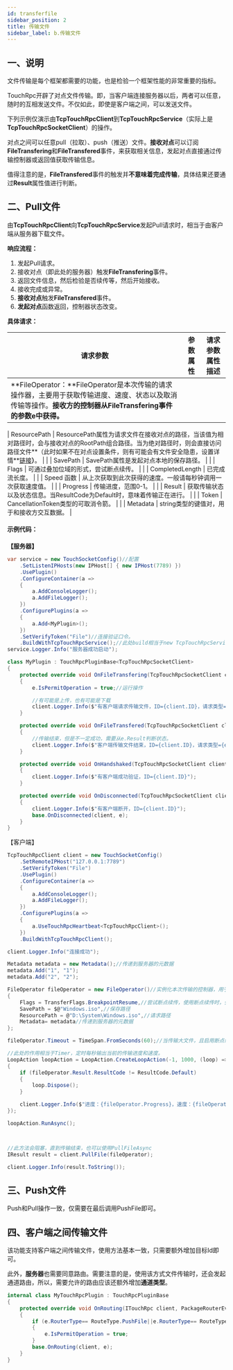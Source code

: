 ```yaml
---
id: transferfile
sidebar_position: 2
title: 传输文件
sidebar_label: b.传输文件
---
```


## 一、说明

文件传输是每个框架都需要的功能，也是检验一个框架性能的非常重要的指标。

TouchRpc开辟了对点文件传输。即，当客户端连接服务器以后，两者可以任意，随时的互相发送文件。不仅如此，即使是客户端之间，可以发送文件。

下列示例仅演示由**TcpTouchRpcClient**到**TcpTouchRpcService**（实际上是**TcpTouchRpcSocketClient**）的操作。

对点之间可以任意pull（拉取）、push（推送）文件。**接收对点**可以订阅**FileTransfering**和**FileTransfered**事件，来获取相关信息，发起对点直接通过传输控制器或返回值获取传输信息。

值得注意的是，**FileTransfered**事件的触发并**不意味着完成传输**，具体结果还要通过**Result**属性值进行判断。 <a name="sKmQe"></a>

## 二、Pull文件

由**TcpTouchRpcClient**向**TcpTouchRpcService**发起Pull请求时，相当于由客户端从服务器下载文件。

**响应流程：**

1. 发起Pull请求。
2. 接收对点（即此处的服务器）触发**FileTransfering**事件。
3. 返回文件信息，然后检验是否续传等，然后开始接收。
4. 接收完成或异常。
5. **接收对点**触发**FileTransfered**事件。
6. **发起对点**函数返回，控制器状态改变。

**具体请求：**

| 请求参数 | 参数属性 | 请求参数属性描述 |
| --- | --- | --- |
| **FileOperator：**FileOperator是本次传输的请求操作器，主要用于获取传输进度、速度、状态以及取消传输等操作。**接收方的控制器从FileTransfering事件的参数e中获得。**

| ResourcePath | ResourcePath属性为请求文件在接收对点的路径，当该值为相对路径时，会与接收对点的RootPath组合路径。当为绝对路径时，则会直接访问路径文件**（此时如果不在对点设置条件，则有可能会有文件安全隐患，设置详情**[链接](https://www.yuque.com/eo2w71/rrqm/motlw5#zZBRq)**）**。 |
|  | SavePath | SavePath属性是发起对点本地的保存路径。 |
|  | Flags | 可通过叠加位域的形式，尝试断点续传。 |
|  | CompletedLength | 已完成流长度。 |
|  | Speed 函数 | 从上次获取到此次获得的速度。一般请每秒钟调用一次获取速度值。 |
|  | Progress | 传输进度，范围0-1。 |
|  | Result | 获取传输状态以及状态信息。当ResultCode为Default时，意味着传输正在进行。 |
|  | Token | CancellationToken类型的可取消令箭。 |
|  | Metadata | string类型的键值对，用于和接收方交互数据。 |

<a name="JeQp8"></a>

#### 示例代码：

**【服务器】**

```csharp
var service = new TouchSocketConfig()//配置
    .SetListenIPHosts(new IPHost[] { new IPHost(7789) })
    .UsePlugin()
    .ConfigureContainer(a =>
    {
        a.AddConsoleLogger();
        a.AddFileLogger();
    })
    .ConfigurePlugins(a =>
    {
        a.Add<MyPlugin>();
    })
    .SetVerifyToken("File")//连接验证口令。
    .BuildWithTcpTouchRpcService();//此处build相当于new TcpTouchRpcService，然后Setup，然后Start。
service.Logger.Info("服务器成功启动");
```

```csharp
class MyPlugin : TouchRpcPluginBase<TcpTouchRpcSocketClient>
{
    protected override void OnFileTransfering(TcpTouchRpcSocketClient client, FileOperationEventArgs e)
    {
        e.IsPermitOperation = true;//运行操作

        //有可能是上传，也有可能是下载
        client.Logger.Info($"有客户端请求传输文件，ID={client.ID}，请求类型={e.TransferType}，请求文件名={e.ResourcePath}");
    }

    protected override void OnFileTransfered(TcpTouchRpcSocketClient client, FileTransferStatusEventArgs e)
    {
        //传输结束，但是不一定成功，需要从e.Result判断状态。
        client.Logger.Info($"客户端传输文件结束，ID={client.ID}，请求类型={e.TransferType}，文件名={e.ResourcePath}，请求状态={e.Result}");
    }

    protected override void OnHandshaked(TcpTouchRpcSocketClient client, VerifyOptionEventArgs e)
    {
        client.Logger.Info($"有客户端成功验证，ID={client.ID}");
    }

    protected override void OnDisconnected(TcpTouchRpcSocketClient client, ClientDisconnectedEventArgs e)
    {
        client.Logger.Info($"有客户端断开，ID={client.ID}");
        base.OnDisconnected(client, e);
    }
}
```

【客户端】

```csharp
TcpTouchRpcClient client = new TouchSocketConfig()
    .SetRemoteIPHost("127.0.0.1:7789")
    .SetVerifyToken("File")
    .UsePlugin()
    .ConfigureContainer(a => 
    {
        a.AddConsoleLogger();
        a.AddFileLogger();
    })
    .ConfigurePlugins(a =>
    {
        a.UseTouchRpcHeartbeat<TcpTouchRpcClient>();
    })
    .BuildWithTcpTouchRpcClient();

client.Logger.Info("连接成功");

Metadata metadata = new Metadata();//传递到服务器的元数据
metadata.Add("1", "1");
metadata.Add("2", "2");

FileOperator fileOperator = new FileOperator()//实例化本次传输的控制器，用于获取传输进度、速度、状态等。
{
    Flags = TransferFlags.BreakpointResume,//尝试断点续传，使用断点续传时，会验证MD5值
    SavePath = $@"Windows.iso",//保存路径
    ResourcePath = @"D:\System\Windows.iso",//请求路径
    Metadata= metadata//传递到服务器的元数据
};

fileOperator.Timeout = TimeSpan.FromSeconds(60);//当传输大文件，且启用断点续传时，服务器可能会先计算MD5，而延时响应，所以需要设置超时时间。

//此处的作用相当于Timer，定时每秒输出当前的传输进度和速度。
LoopAction loopAction = LoopAction.CreateLoopAction(-1, 1000, (loop) =>
{
    if (fileOperator.Result.ResultCode != ResultCode.Default)
    {
        loop.Dispose();
    }

    client.Logger.Info($"进度：{fileOperator.Progress}，速度：{fileOperator.Speed()}");
});

loopAction.RunAsync();



//此方法会阻塞，直到传输结束，也可以使用PullFileAsync
IResult result = client.PullFile(fileOperator);

client.Logger.Info(result.ToString());
```

<a name="qZvBF"></a>

## 三、Push文件

Push和Pull操作一致，仅需要在最后调用PushFile即可。

<a name="VRKlH"></a>

## 四、客户端之间传输文件

该功能支持客户端之间传输文件，使用方法基本一致，只需要额外增加目标Id即可。

此外，**服务器**也需要同意路由。需要注意的是，使用该方式文件传输时，还会发起通道路由，所以，需要允许的路由应该还额外增加**通道类型**。

```csharp
internal class MyTouchRpcPlugin : TouchRpcPluginBase
{
    protected override void OnRouting(ITouchRpc client, PackageRouterEventArgs e)
    {
        if (e.RouterType== RouteType.PushFile||e.RouterType== RouteType.PullFile||e.RouterType== RouteType.CreateChannel)
        {
            e.IsPermitOperation = true;
        }
        base.OnRouting(client, e);
    }
}
```
